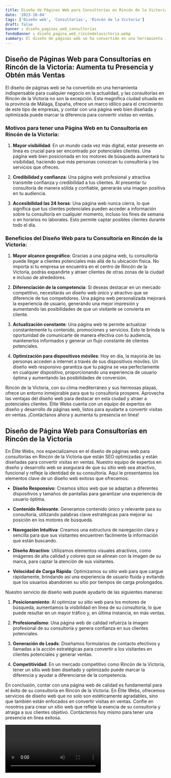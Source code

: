 ```yaml
---
title: Diseño de Páginas Web para Consultorías en Rincón de la Victoria
date: '2023-10-04'
tags: ['Diseño web', 'Consultorías', 'Rincón de la Victoria']
draft: false
banner : diseño_paginas_web_consultorías
fondoBanner : diseño_pagina_web_rincóndelavictoria.webp
summary: El diseño de páginas web se ha convertido en una herramienta indispensable para cualquier negocio en la actualidad, y las consultorías en Rincón de la Victoria no son la excepción. Esta magnífica ciudad situada en la provincia de Málaga, España, ofrece un marco idílico para el crecimiento de este tipo de empresas, y contar con una página web bien diseñada y optimizada puede marcar la diferencia para convertir visitas en ventas.
---
```


## Diseño de Páginas Web para Consultorías en Rincón de la Victoria: Aumenta tu Presencia y Obtén más Ventas

El diseño de páginas web se ha convertido en una herramienta indispensable para cualquier negocio en la actualidad, y las consultorías en Rincón de la Victoria no son la excepción. Esta magnífica ciudad situada en la provincia de Málaga, España, ofrece un marco idílico para el crecimiento de este tipo de empresas, y contar con una página web bien diseñada y optimizada puede marcar la diferencia para convertir visitas en ventas.

### Motivos para tener una Página Web en tu Consultoría en Rincón de la Victoria:

1. **Mayor visibilidad**: En un mundo cada vez más digital, estar presente en línea es crucial para ser encontrado por potenciales clientes. Una página web bien posicionada en los motores de búsqueda aumentará tu visibilidad, haciendo que más personas conozcan tu consultoría y los servicios que ofreces.

2. **Credibilidad y confianza**: Una página web profesional y atractiva transmite confianza y credibilidad a tus clientes. Al presentar tu consultoría de manera sólida y confiable, generarás una imagen positiva en tu audiencia.

3. **Accesibilidad las 24 horas**: Una página web nunca cierra, lo que significa que tus clientes potenciales pueden acceder a información sobre tu consultoría en cualquier momento, incluso los fines de semana o en horarios no laborales. Esto permite captar posibles clientes durante todo el día.

### Beneficios del Diseño Web para tu Consultoría en Rincón de la Victoria:

1. **Mayor alcance geográfico**: Gracias a una página web, tu consultoría puede llegar a clientes potenciales más allá de tu ubicación física. No importa si tu empresa se encuentra en el centro de Rincón de la Victoria, podrás expandirte y atraer clientes de otras zonas de la ciudad e incluso de alrededores.

2. **Diferenciación de la competencia**: Si deseas destacar en un mercado competitivo, necesitarás un diseño web único y atractivo que se diferencie de tus competidores. Una página web personalizada mejorará la experiencia de usuario, generando una mejor impresión y aumentando las posibilidades de que un visitante se convierta en cliente.

3. **Actualización constante**: Una página web te permite actualizar constantemente tu contenido, promociones y servicios. Esto te brinda la oportunidad de comunicarte de manera efectiva con tu audiencia, mantenerlos informados y generar un flujo constante de clientes potenciales.

4. **Optimización para dispositivos móviles**: Hoy en día, la mayoría de las personas acceden a internet a través de sus dispositivos móviles. Un diseño web responsivo garantiza que tu página se vea perfectamente en cualquier dispositivo, proporcionando una experiencia de usuario óptima y aumentando las posibilidades de conversión.

Rincón de la Victoria, con su clima mediterráneo y sus hermosas playas, ofrece un entorno inmejorable para que tu consultoría prospere. Aprovecha las ventajas del diseño web para destacar en esta ciudad y atraer a potenciales clientes. Élite Webs cuenta con un equipo de expertos en diseño y desarrollo de páginas web, listos para ayudarte a convertir visitas en ventas. ¡Contáctanos ahora y aumenta tu presencia en línea!

<GifSeo />

<Cta />

## Diseño de Página Web para Consultorías en Rincón de la Victoria

En Élite Webs, nos especializamos en el diseño de páginas web para consultorías en Rincón de la Victoria que están SEO optimizadas y están diseñadas para convertir visitas en ventas. Nuestro equipo de expertos en diseño y desarrollo web se asegurará de que su sitio web sea atractivo, funcional y refleje la identidad de su consultoría. Aquí le presentamos los elementos clave de un diseño web exitoso que ofrecemos:

- **Diseño Responsivo**: Creamos sitios web que se adaptan a diferentes dispositivos y tamaños de pantallas para garantizar una experiencia de usuario óptima.

- **Contenido Relevante**: Generamos contenido único y relevante para su consultoría, utilizando palabras clave estratégicas para mejorar su posición en los motores de búsqueda.

- **Navegación Intuitiva**: Creamos una estructura de navegación clara y sencilla para que sus visitantes encuentren fácilmente la información que están buscando.

- **Diseño Atractivo**: Utilizamos elementos visuales atractivos, como imágenes de alta calidad y colores que se alinean con la imagen de su marca, para captar la atención de sus visitantes.

- **Velocidad de Carga Rápida**: Optimizamos su sitio web para que cargue rápidamente, brindando así una experiencia de usuario fluida y evitando que los usuarios abandonen su sitio por tiempos de carga prolongados.

Nuestro servicio de diseño web puede ayudarlo de las siguientes maneras:

1. **Posicionamiento**: Al optimizar su sitio web para los motores de búsqueda, aumentamos la visibilidad en línea de su consultoría, lo que puede resultar en un mayor tráfico y, en última instancia, en más ventas.

2. **Profesionalismo**: Una página web de calidad refuerza la imagen profesional de su consultoría y genera confianza en sus clientes potenciales.

3. **Generación de Leads**: Diseñamos formularios de contacto efectivos y llamadas a la acción estratégicas para convertir a los visitantes en clientes potenciales y generar ventas.

4. **Competitividad**: En un mercado competitivo como Rincón de la Victoria, tener un sitio web bien diseñado y optimizado puede marcar la diferencia y ayudar a diferenciarse de la competencia.

En conclusión, contar con una página web de calidad es fundamental para el éxito de su consultoría en Rincón de la Victoria. En Élite Webs, ofrecemos servicios de diseño web que no solo son estéticamente agradables, sino que también están enfocados en convertir visitas en ventas. Confíe en nosotros para crear un sitio web que refleje la esencia de su consultoría y atraiga a sus clientes objetivo. Contáctenos hoy mismo para tener una presencia en línea exitosa.

<Video />

<CtaBot job='Consultorías' city='Rincón de la Victoria'/>

<Gmaps query='Rincón de la Victoria+españa+maps' />